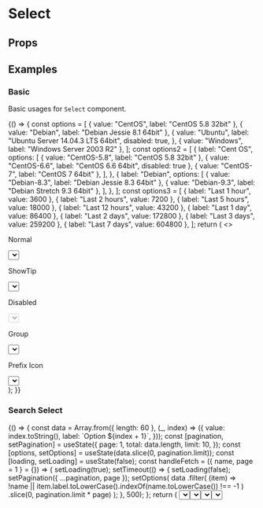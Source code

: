 <!-- @format -->


<Meta title="Components/Select" component={Select} />

# Select

## Props

<Props of={Select} />

## Examples

### Basic

Basic usages for `Select` component.

<Preview>
  <Story name="select">
    {() => {
      const options = [
        { value: "CentOS", label: "CentOS 5.8 32bit" },
        { value: "Debian", label: "Debian Jessie 8.1 64bit" },
        {
          value: "Ubuntu",
          label: "Ubuntu Server 14.04.3 LTS 64bit",
          disabled: true,
        },
        { value: "Windows", label: "Windows Server 2003 R2" },
      ];
      const options2 = [
        {
          label: "Cent OS",
          options: [
            { value: "CentOS-5.8", label: "CentOS 5.8 32bit" },
            { value: "CentOS-6.6", label: "CentOS 6.6 64bit", disabled: true },
            { value: "CentOS-7", label: "CentOS 7 64bit" },
          ],
        },
        {
          label: "Debian",
          options: [
            { value: "Debian-8.3", label: "Debian Jessie 8.3 64bit" },
            { value: "Debian-9.3", label: "Debian Stretch 9.3 64bit" },
          ],
        },
      ];
      const options3 = [
        { label: "Last 1 hour", value: 3600 },
        { label: "Last 2 hours", value: 7200 },
        { label: "Last 5 hours", value: 18000 },
        { label: "Last 12 hours", value: 43200 },
        { label: "Last 1 day", value: 86400 },
        { label: "Last 2 days", value: 172800 },
        { label: "Last 3 days", value: 259200 },
        { label: "Last 7 days", value: 604800 },
      ];
      return (
        <>
          <div>
            <p>Normal</p>
            <Select name="select" options={options3} value={43200} />
          </div>
          <div>
            <p>ShowTip</p>
            <Select name="select" options={options3} showTip={true} />
          </div>
          <div style={{ marginTop: "10px" }}>
            <p>Disabled</p>
            <Select name="select" disabled options={options} />
          </div>
          <div style={{ marginTop: "10px" }}>
            <p>Group</p>
            <Select options={options2} name="select" defaultValue="CentOS-7" />
          </div>
          <div style={{ marginTop: "10px" }}>
            <p>Prefix Icon</p>
            <Select
              prefixIcon={<Icon name="cluster" />}
              options={options}
              name="select"
              defaultValue="CentOS"
            />
          </div>
        </>
      );
    }}
  </Story>
</Preview>

### Search Select

<Preview>
  <Story name="select-search">
    {() => {
      const data = Array.from({ length: 60 }, (_, index) => ({
        value: index.toString(),
        label: `Option ${index + 1}`,
      }));
      const [pagination, setPagination] = useState({
        page: 1,
        total: data.length,
        limit: 10,
      });
      const [options, setOptions] = useState(data.slice(0, pagination.limit));
      const [loading, setLoading] = useState(false);
      const handleFetch = ({ name, page = 1 } = {}) => {
        setLoading(true);
        setTimeout(() => {
          setLoading(false);
          setPagination({ ...pagination, page });
          setOptions(
            data
              .filter(
                (item) =>
                  !name ||
                  item.label.toLowerCase().indexOf(name.toLowerCase()) !== -1
              )
              .slice(0, pagination.limit * page)
          );
        }, 500);
      };
      return (
        <Select
          searchable
          name="select-search"
          options={options}
          pagination={pagination}
          onFetch={handleFetch}
          isLoading={loading}
          clearable
        />
      );
    }}
  </Story>
</Preview>

### Multi Select

<Preview>
  <Story name="select-multi">
    {() => {
      const options = [
        { value: "CentOS", label: "CentOS 5.8 32bit" },
        { value: "Debian", label: "Debian Jessie 8.1 64bit" },
        {
          value: "Ubuntu",
          label: "Ubuntu Server 14.04.3 LTS 64bit",
          disabled: true,
        },
        { value: "Windows", label: "Windows Server 2003 R2" },
      ];
      return <Select multi name="select-multi" options={options} />;
    }}
  </Story>
</Preview>

### Multi Search Select

<Preview>
  <Story name="select-multi-searchable">
    {() => {
      const options = [
        { value: "CentOS", label: "CentOS 5.8 32bit" },
        { value: "Debian", label: "Debian Jessie 8.1 64bit" },
        {
          value: "Ubuntu",
          label: "Ubuntu Server 14.04.3 LTS 64bit",
          disabled: true,
        },
        { value: "Windows", label: "Windows Server 2003 R2" },
      ];
      return <Select multi searchable name="select-multi" options={options} />;
    }}
  </Story>
</Preview>

### Custom Select Render

<Preview>
  <Story name="select-render">
    {() => {
      const options = [
        { value: "CentOS", label: "CentOS 5.8 32bit" },
        { value: "Debian", label: "Debian Jessie 8.1 64bit" },
        {
          value: "Ubuntu",
          label: "Ubuntu Server 14.04.3 LTS 64bit",
          disabled: true,
        },
        { value: "Windows", label: "Windows Server 2003 R2" },
      ];
      const optionRenderer = (option) => (
        <span className="option-with-icon">
          <Icon
            name="cluster"
            style={{ marginRight: 6, verticalAlign: "middle" }}
            type="light"
          />
          <span>{option.label}</span>
        </span>
      );
      const valueRenderer = (option) => (
        <span className="option-with-icon">
          <Icon
            name="cluster"
            style={{ marginRight: 6, verticalAlign: "middle" }}
          />
          <span>{option.label}</span>
        </span>
      );
      return (
        <Select
          name="select-render"
          optionRenderer={optionRenderer}
          valueRenderer={valueRenderer}
          options={options}
        />
      );
    }}
  </Story>
</Preview>
